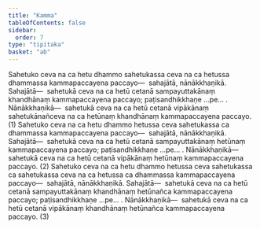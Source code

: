 ```yaml
---
title: "Kamma"
tableOfContents: false
sidebar:
  order: 7
type: "tipitaka"
basket: "ab"
---
```



<DynamicBreadcrumb />

<Division number="148">

<Paragraph number="413">
Sahetuko ceva na ca hetu dhammo sahetukassa ceva na ca hetussa dhammassa kammapaccayena paccayo—  sahajātā, nānākkhaṇikā. <Emphasis>Sahajātā</Emphasis>—  sahetukā ceva na ca hetū cetanā sampayuttakānaṃ khandhānaṃ kammapaccayena paccayo; paṭisandhikkhaṇe …pe… . <Emphasis>Nānākkhaṇikā</Emphasis>—  sahetukā ceva na ca hetū cetanā vipākānaṃ sahetukānañceva na ca hetūnaṃ khandhānaṃ kammapaccayena paccayo. (1)
</Paragraph>

<Paragraph number="414">
Sahetuko ceva na ca hetu dhammo hetussa ceva sahetukassa ca dhammassa kammapaccayena paccayo—  sahajātā, nānākkhaṇikā. <Emphasis>Sahajātā</Emphasis>—  sahetukā ceva na ca hetū cetanā sampayuttakānaṃ hetūnaṃ kammapaccayena paccayo; paṭisandhikkhaṇe …pe… . <Emphasis>Nānākkhaṇikā</Emphasis>—  sahetukā ceva na ca hetū cetanā vipākānaṃ hetūnaṃ kammapaccayena paccayo. (2)
</Paragraph>

<Paragraph number="415">
Sahetuko ceva na ca hetu dhammo hetussa ceva sahetukassa ca sahetukassa ceva na ca hetussa ca dhammassa kammapaccayena paccayo—  sahajātā, nānākkhaṇikā. <Emphasis>Sahajātā</Emphasis>—  sahetukā ceva na ca hetū cetanā sampayuttakānaṃ khandhānaṃ hetūnañca kammapaccayena paccayo; paṭisandhikkhaṇe …pe… . <Emphasis>Nānākkhaṇikā</Emphasis>—  sahetukā ceva na ca hetū cetanā vipākānaṃ khandhānaṃ hetūnañca kammapaccayena paccayo. (3)
</Paragraph>
</Division>